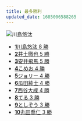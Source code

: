 ```yaml
---
title: 最多勝利
updated_date: 1685006588265
---
```


![川島悠汰](https://res.cloudinary.com/deevlog/image/upload/c_scale,h_500/v1686222750/bd-ranking/kawashima_yuta_al1mtg.png)

- [**1**川島悠汰 8 勝](fighters/kawashima_yuta)
- [**2**井土徹也 5 勝](fighters/iduchi_tetsuya)
- [**3**安井飛馬 5 勝](fighters/yasui_hyuma)
- [**4**こめお 4 勝](fighters/komeo)
- [**5**ジョリー 4 勝](fighters/joly)
- [**6**瓜田純士 4 勝](fighters/urita_junshi)
- [**7**西谷大成 4 勝](fighters/nishitani_taisei)
- [**8**てる 3 勝](fighters/teru)
- [**9**としぞう 3 勝](fighters/toshizou)
- [**10**丸田喬仁 3 勝](fighters/maruta_takahito)

